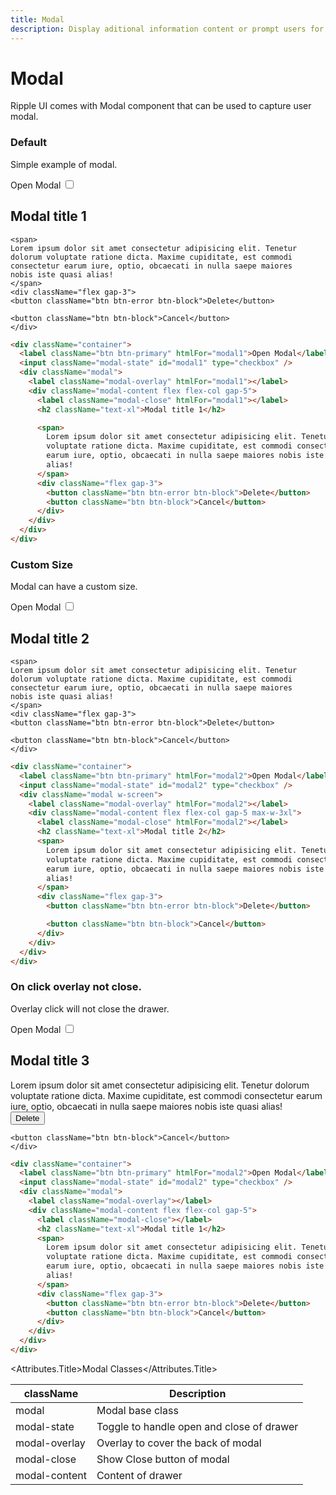 ```yaml
---
title: Modal
description: Display aditional information content or prompt users for an action in a modal.
---
```


# Modal

Ripple UI comes with Modal component that can be used to capture user modal.

### Default

Simple example of modal.

 <div className="container">
<label className="btn btn-primary" htmlFor="modal1">Open Modal</label>

<input className="modal-state" id="modal1" type="checkbox" />
<div className="modal">
<label className="modal-overlay" htmlFor="modal1"></label>
<div className="modal-content flex flex-col gap-5">
    <label className="modal-close" htmlFor="modal1"></label>
    <h2 className="text-xl">Modal title 1</h2>

    <span>
    Lorem ipsum dolor sit amet consectetur adipisicing elit. Tenetur
    dolorum voluptate ratione dicta. Maxime cupiditate, est commodi
    consectetur earum iure, optio, obcaecati in nulla saepe maiores
    nobis iste quasi alias!
    </span>
    <div className="flex gap-3">
    <button className="btn btn-error btn-block">Delete</button>

    <button className="btn btn-block">Cancel</button>
    </div>

</div>
</div>
</div>

```html
<div className="container">
  <label className="btn btn-primary" htmlFor="modal1">Open Modal</label>
  <input className="modal-state" id="modal1" type="checkbox" />
  <div className="modal">
    <label className="modal-overlay" htmlFor="modal1"></label>
    <div className="modal-content flex flex-col gap-5">
      <label className="modal-close" htmlFor="modal1"></label>
      <h2 className="text-xl">Modal title 1</h2>

      <span>
        Lorem ipsum dolor sit amet consectetur adipisicing elit. Tenetur dolorum
        voluptate ratione dicta. Maxime cupiditate, est commodi consectetur
        earum iure, optio, obcaecati in nulla saepe maiores nobis iste quasi
        alias!
      </span>
      <div className="flex gap-3">
        <button className="btn btn-error btn-block">Delete</button>
        <button className="btn btn-block">Cancel</button>
      </div>
    </div>
  </div>
</div>
```

### Custom Size

Modal can have a custom size.

 <div className="container">
<label className="btn btn-primary" htmlFor="modal2">Open Modal</label>

<input className="modal-state" id="modal2" type="checkbox" />
<div className="modal w-screen">
<label className="modal-overlay" htmlFor="modal2"></label>
<div className="modal-content flex flex-col gap-5 max-w-3xl">
    <label className="modal-close" htmlFor="modal2"></label>
    <h2 className="text-xl">Modal title 2</h2>

    <span>
    Lorem ipsum dolor sit amet consectetur adipisicing elit. Tenetur
    dolorum voluptate ratione dicta. Maxime cupiditate, est commodi
    consectetur earum iure, optio, obcaecati in nulla saepe maiores
    nobis iste quasi alias!
    </span>
    <div className="flex gap-3">
    <button className="btn btn-error btn-block">Delete</button>

    <button className="btn btn-block">Cancel</button>
    </div>

</div>
</div>
</div>

```html
<div className="container">
  <label className="btn btn-primary" htmlFor="modal2">Open Modal</label>
  <input className="modal-state" id="modal2" type="checkbox" />
  <div className="modal w-screen">
    <label className="modal-overlay" htmlFor="modal2"></label>
    <div className="modal-content flex flex-col gap-5 max-w-3xl">
      <label className="modal-close" htmlFor="modal2"></label>
      <h2 className="text-xl">Modal title 2</h2>
      <span>
        Lorem ipsum dolor sit amet consectetur adipisicing elit. Tenetur dolorum
        voluptate ratione dicta. Maxime cupiditate, est commodi consectetur
        earum iure, optio, obcaecati in nulla saepe maiores nobis iste quasi
        alias!
      </span>
      <div className="flex gap-3">
        <button className="btn btn-error btn-block">Delete</button>

        <button className="btn btn-block">Cancel</button>
      </div>
    </div>
  </div>
</div>
```

### On click overlay not close.

Overlay click will not close the drawer.

 <div className="container">
<label className="btn btn-primary" htmlFor="modal3">Open Modal</label>
<input className="modal-state" id="modal3" type="checkbox" />
<div className="modal">
<label className="modal-overlay" ></label>
<div className="modal-content flex flex-col gap-5">
    <label className="modal-close" htmlFor="modal3"></label>
    <h2 className="text-xl">Modal title 3</h2>
    <span>
    Lorem ipsum dolor sit amet consectetur adipisicing elit. Tenetur
    dolorum voluptate ratione dicta. Maxime cupiditate, est commodi
    consectetur earum iure, optio, obcaecati in nulla saepe maiores
    nobis iste quasi alias!
    </span>
    <div className="flex gap-3">
    <button className="btn btn-error btn-block">Delete</button>

    <button className="btn btn-block">Cancel</button>
    </div>

</div>
</div>
</div>

```html
<div className="container">
  <label className="btn btn-primary" htmlFor="modal2">Open Modal</label>
  <input className="modal-state" id="modal2" type="checkbox" />
  <div className="modal">
    <label className="modal-overlay"></label>
    <div className="modal-content flex flex-col gap-5">
      <label className="modal-close"></label>
      <h2 className="text-xl">Modal title 1</h2>
      <span>
        Lorem ipsum dolor sit amet consectetur adipisicing elit. Tenetur dolorum
        voluptate ratione dicta. Maxime cupiditate, est commodi consectetur
        earum iure, optio, obcaecati in nulla saepe maiores nobis iste quasi
        alias!
      </span>
      <div className="flex gap-3">
        <button className="btn btn-error btn-block">Delete</button>
        <button className="btn btn-block">Cancel</button>
      </div>
    </div>
  </div>
</div>
```

<Attributes>

<Attributes.Title>Modal Classes</Attributes.Title>

| className     | Description                               |
| ------------- | ----------------------------------------- |
| modal         | Modal base class                          |
| modal-state   | Toggle to handle open and close of drawer |
| modal-overlay | Overlay to cover the back of modal        |
| modal-close   | Show Close button of modal                |
| modal-content | Content of drawer                         |

</Attributes>

<LinkRedirect
  contentLeft="Drawer"
  hrefLeft="/docs/components/drawer"
  contentRight="Select"
  hrefRight="/docs/components/select"
/>
